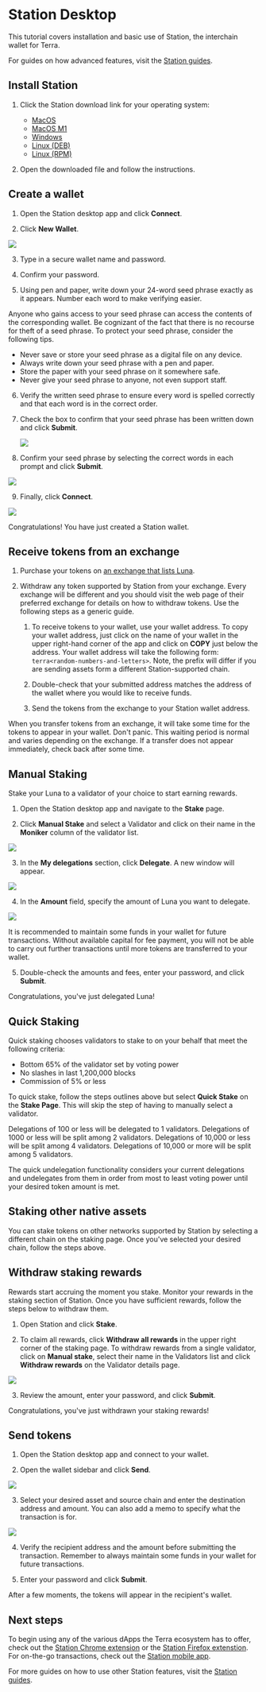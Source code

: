 
# Station Desktop

This tutorial covers installation and basic use of Station, the interchain wallet for Terra.

For guides on how advanced features, visit the [Station guides](../../station).

## Install Station

1. Click the Station download link for your operating system:

   - [MacOS](TODO)
   - [MacOS M1](TODO)
   - [Windows](TODO)
   - [Linux (DEB)](TODO)
   - [Linux (RPM)](TODO)

2. Open the downloaded file and follow the instructions.

## Create a wallet

1. Open the Station desktop app and click **Connect**.

2. Click **New Wallet**.

<img className="readme-img-lg" src="/img/screens/desktop/connect.png" />

3. Type in a secure wallet name and password.

4. Confirm your password.

5. Using pen and paper, write down your 24-word seed phrase exactly as it appears. Number each word to make verifying easier.

<Admonition type="danger" icon="🔥" title="Protect your seed phrase">
Anyone who gains access to your seed phrase can access the contents of the corresponding wallet. Be cognizant of the fact that there is no recourse for theft of a seed phrase. To protect your seed phrase, consider the following tips.

- Never save or store your seed phrase as a digital file on any device.
- Always write down your seed phrase with a pen and paper.
- Store the paper with your seed phrase on it somewhere safe.
- Never give your seed phrase to anyone, not even support staff.
  </Admonition>

6. Verify the written seed phrase to ensure every word is spelled correctly and that each word is in the correct order.

7. Check the box to confirm that your seed phrase has been written down and click **Submit**.

   <img className="readme-img-lg" src="/img/screens/desktop/new-wallet.png" />

8. Confirm your seed phrase by selecting the correct words in each prompt and click **Submit**.

<img className="readme-img-lg" src="/img/screens/desktop/seed.png" />

9. Finally, click **Connect**.

<img className="readme-img-lg" src="/img/screens/desktop/wallet.png" />

Congratulations! You have just created a Station wallet.

## Receive tokens from an exchange

1. Purchase your tokens on [an exchange that lists Luna](https://coinmarketcap.com/currencies/terra-luna-v2/markets/).

2. Withdraw any token supported by Station from your exchange. Every exchange will be different and you should visit the web page of their preferred exchange for details on how to withdraw tokens. Use the following steps as a generic guide.

   1. To receive tokens to your wallet, use your wallet address. To copy your wallet address, just click on the name of your wallet in the upper right-hand corner of the app and click on **COPY** just below the address. Your wallet address will take the following form: `terra<random-numbers-and-letters>`. Note, the prefix will differ if you are sending assets form a different Station-supported chain.

   2. Double-check that your submitted address matches the address of the wallet where you would like to receive funds.

   3. Send the tokens from the exchange to your Station wallet address.

<Admonition type="caution" icon="☢️" title="Transfer wait times">

When you transfer tokens from an exchange, it will take some time for the tokens to appear in your wallet. Don't panic. This waiting period is normal and varies depending on the exchange. If a transfer does not appear immediately, check back after some time.

</Admonition>

## Manual Staking

Stake your Luna to a validator of your choice to start earning rewards.

1. Open the Station desktop app and navigate to the **Stake** page.

2. Click **Manual Stake** and select a Validator and click on their name in the **Moniker** column of the validator list.

<img className="readme-img-lg" src="/img/screens/desktop/stake-page.png" />

3. In the **My delegations** section, click **Delegate**. A new window will appear.

<img className="readme-img-sm" src="/img/screens/desktop/stake-validator.png" />

4. In the **Amount** field, specify the amount of Luna you want to delegate.

<img className="readme-img-lg" src="/img/screens/desktop/stake-delegate.png" />

<Admonition type="caution" icon="☢️" title="Maintain funds for transaction fees">

It is recommended to maintain some funds in your wallet for future transactions. Without available capital for fee payment, you will not be able to carry out further transactions until more tokens are transferred to your wallet.

</Admonition>

5. Double-check the amounts and fees, enter your password, and click **Submit**.

Congratulations, you've just delegated Luna!

## Quick Staking

Quick staking chooses validators to stake to on your behalf that meet the following criteria:

- Bottom 65% of the validator set by voting power
- No slashes in last 1,200,000 blocks
- Commission of 5% or less

To quick stake, follow the steps outlines above but select **Quick Stake** on the **Stake Page**. This will skip the step of having to manually select a validator.

<Admonition type="info" icon="💡" title="Quick stake validators">
Delegations of 100 or less will be delegated to 1 validators.
Delegations of 1000 or less will be split among 2 validators.
Delegations of 10,000 or less will be split among 4 validators.
Delegations of 10,000 or more will be split among 5 validators.

</Admonition>

The quick undelegation functionality considers your current delegations and undelegates from them in order from most to least voting power until your desired token amount is met.

## Staking other native assets

You can stake tokens on other networks supported by Station by selecting a different chain on the staking page. Once you've selected your desired chain, follow the steps above.

## Withdraw staking rewards

Rewards start accruing the moment you stake. Monitor your rewards in the staking section of Station. Once you have sufficient rewards, follow the steps below to withdraw them.

1. Open Station and click **Stake**.

2. To claim all rewards, click **Withdraw all rewards** in the upper right corner of the staking page. To withdraw rewards from a single validator, click on **Manual stake**, select their name in the Validators list and click **Withdraw rewards** on the Validator details page.

<img className="readme-img-lg" src="/img/screens/desktop/stake-page.png" />

3. Review the amount, enter your password, and click **Submit**.

Congratulations, you've just withdrawn your staking rewards!

## Send tokens

1. Open the Station desktop app and connect to your wallet.

2. Open the wallet sidebar and click **Send**.

<img className="readme-img-lg" src="/img/screens/desktop/send-wallet.png" />

3. Select your desired asset and source chain and enter the destination address and amount. You can also add a memo to specify what the transaction is for.

<img className="readme-img-lg" src="/img/screens/desktop/send-wallet.png" />

4. Verify the recipient address and the amount before submitting the transaction. Remember to always maintain some funds in your wallet for future transactions.

5. Enter your password and click **Submit**.

After a few moments, the tokens will appear in the recipient's wallet.

## Next steps

To begin using any of the various dApps the Terra ecosystem has to offer, check out the [Station Chrome extension](station-extension.mdx) or the [Station Firefox extenstion](station-firefox.mdx). For on-the-go transactions, check out the [Station mobile app](station-mobile.mdx).

For more guides on how to use other Station features, visit the [Station guides](../../../learn/station).
